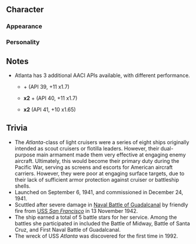 ==Character==
===Appearance===
===Personality===
==Notes==

*Atlanta has 3 additional AACI APIs available, with different performance.
**{{EquipmentLink|GFCS Mk.37 + 5inch Twin Dual-purpose Gun Mount (Concentrated Deployment)}} + {{EquipmentLink|5inch Twin Dual-purpose Gun Mount (Concentrated Deployment)}} (API 39, +11 x1.7)
**{{EquipmentLink|5inch Twin Dual-purpose Gun Mount (Concentrated Deployment)}} '''x2''' + {{EquipmentLink|GFCS Mk.37}} (API 40, +11 x1.7)
**{{EquipmentLink|5inch Twin Dual-purpose Gun Mount (Concentrated Deployment)}} '''x2''' (API 41, +10 x1.65)

==Trivia==
*The ''Atlanta''-class of light cruisers were a series of eight ships originally intended as scout cruisers or flotilla leaders. However, their dual-purpose main armament made them very effective at engaging enemy aircraft. Ultimately, this would become their primary duty during the Pacific War, serving as screens and escorts for American aircraft carriers. However, they were poor at engaging surface targets, due to their lack of sufficient armor protection against cruiser or battleship shells.
*Launched on September 6, 1941, and commissioned in December 24, 1941.
*Scuttled after severe damage in [https://en.wikipedia.org/wiki/Naval_Battle_of_Guadalcanal Naval Battle of Guadalcanal] by friendly fire from [https://en.wikipedia.org/wiki/USS_San_Francisco_(CA-38) USS ''San Francisco''] in 13 November 1942.
*The ship earned a total of 5 battle stars for her service. Among the battles she participated in included the Battle of Midway, Battle of Santa Cruz, and First Naval Battle of Guadalcanal.
*The wreck of USS ''Atlanta'' was discovered for the first time in 1992.